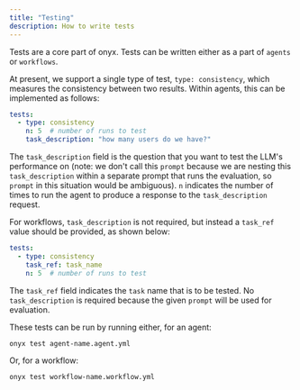 ```yaml
---
title: "Testing"
description: How to write tests
---
```


Tests are a core part of onyx. Tests can be written either as a part of
`agents` or `workflows`.

At present, we support a single type of test, `type: consistency`, which
measures the consistency between two results. Within agents, this can be
implemented as follows:

```yaml
tests:
  - type: consistency
    n: 5  # number of runs to test
    task_description: "how many users do we have?"
```

The `task_description` field is the question that you want to test the LLM's
performance on (note: we don't call this `prompt` because we are nesting this
`task_description` within a separate prompt that runs the evaluation, so
`prompt` in this situation would be ambiguous). `n` indicates the number of
times to run the agent to produce a response to the `task_description` request.
 
For workflows, `task_description` is not required, but instead a `task_ref`
value should be provided, as shown below:

```yaml
tests:
  - type: consistency
    task_ref: task_name
    n: 5  # number of runs to test
```

The `task_ref` field indicates the `task` name that is to be tested. No
`task_description` is required because the given `prompt` will be used for
evaluation.

These tests can be run by running either, for an agent:

```sh
onyx test agent-name.agent.yml
```

Or, for a workflow:

```sh
onyx test workflow-name.workflow.yml
```
